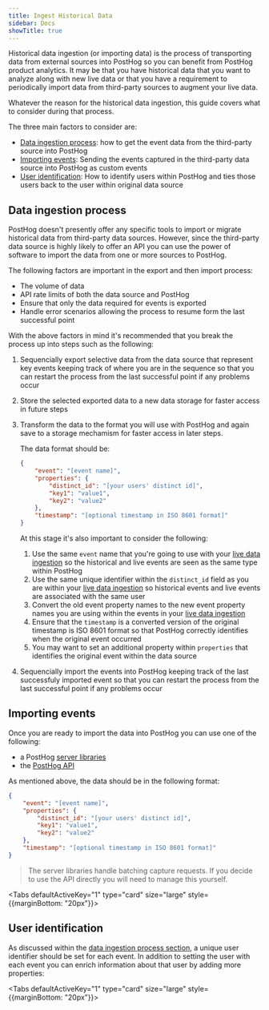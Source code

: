 ```yaml
---
title: Ingest Historical Data
sidebar: Docs
showTitle: true
---
```



Historical data ingestion (or importing data) is the process of transporting data from external sources into PostHog so you can benefit from PostHog product analytics. It may be that you have historical data that you want to analyze along with new live data or that you have a requirement to periodically import data from third-party sources to augment your live data.

Whatever the reason for the historical data ingestion, this guide covers what to consider during that process.

The three main factors to consider are:

- [Data ingestion process](#data-ingestion-process): how to get the event data from the third-party source into PostHog
- [Importing events](#importing-events): Sending the events captured in the third-party data source into PostHog as custom events
- [User identification](#user-identification): How to identify users within PostHog and ties those users back to the user within original data source

## Data ingestion process

PostHog doesn't presently offer any specific tools to import or migrate historical data from third-party data sources. However, since the third-party data source is highly likely to offer an API you can use the power of software to import the data from one or more sources to PostHog.

The following factors are important in the export and then import process:

- The volume of data
- API rate limits of both the data source and PostHog
- Ensure that only the data required for events is exported
- Handle error scenarios allowing the process to resume form the last successful point

With the above factors in mind it's recommended that you break the process up into steps such as the following:

1. Sequencially export selective data from the data source that represent key events keeping track of where you are in the sequence so that you can restart the process from the last successful point if any problems occur
2. Store the selected exported data to a new data storage for faster access in future steps
3. Transform the data to the format you will use with PostHog and again save to a storage mechamism for faster access in later steps.

    The data format should be:
    ```json
    {
        "event": "[event name]",
        "properties": {
            "distinct_id": "[your users' distinct id]",
            "key1": "value1",
            "key2": "value2"
        },
        "timestamp": "[optional timestamp in ISO 8601 format]"
    }
    ```

    At this stage it's also important to consider the following:
    
    1. Use the same `event` name that you're going to use with your [live data ingestion](/docs/integrate/ingest-live-data) so the historical and live events are seen as the same type within PostHog
    1. Use the same unique identifier within the `distinct_id` field as you are within your [live data ingestion](/docs/integrate/ingest-live-data) so historical events and live events are associated with the same user
    1. Convert the old event property names to the new event property names you are using within the events in your [live data ingestion](/docs/integrate/ingest-live-data)
    1. Ensure that the `timestamp` is a converted version of the original timestamp is ISO 8601 format so that PostHog correctly identifies when the original event occurred
    1. You may want to set an additional property within `properties` that identifies the original event within the data source

4. Sequencially import the events into PostHog keeping track of the last successfuly imported event so that you can restart the process from the last successful point if any problems occur

## Importing events

Once you are ready to import the data into PostHog you can use one of the following:

- a PostHog [server libraries](/docs/integrate/overview#server-libraries)
- the [PostHog API](/docs/api/overview)

As mentioned above, the data should be in the following format:

```json
{
    "event": "[event name]",
    "properties": {
        "distinct_id": "[your users' distinct id]",
        "key1": "value1",
        "key2": "value2"
    },
    "timestamp": "[optional timestamp in ISO 8601 format]"
}
```


> The server libraries handle batching capture requests. If you decide to use the API directly you will need to manage this yourself.

<Tabs defaultActiveKey="1" type="card" size="large" style={{marginBottom: "20px"}}>
    <TabPane tab="Node.js" key="1">
        <NodeCapture />
    </TabPane>
    <TabPane tab="PHP" key="2">
        <PHPCapture />
    </TabPane>
    <TabPane tab="API" key="3">
        <APICapture />
    </TabPane>
</Tabs>

## User identification

As discussed within the [data ingestion process section](#data-ingestion-process), a unique user identifier should be set for each event. In addition to setting the user with each event you can enrich information about that user by adding more properties:


<Tabs defaultActiveKey="1" type="card" size="large" style={{marginBottom: "20px"}}>
    <TabPane tab="Node.js" key="1">
        <NodeIdentify />
    </TabPane>
    <TabPane tab="PHP" key="2">
        <PHPIdentify />
    </TabPane>
</Tabs>